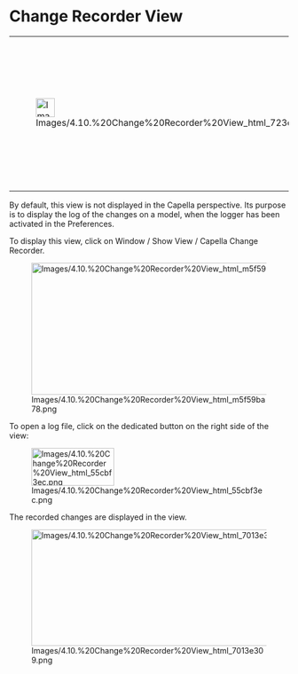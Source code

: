             
= Change Recorder View =
         
{| border="1"
|-
| 
[[Image:Images/4.10.%20Change%20Recorder%20View_html_723ed3f9.png|34x34px]]

 
| 
The 				Change Recorder View is essentially a debug tool. The recording 				configuration is defined in the Capella User Preferences

 
|}  
By default, this view is not displayed in the Capella perspective. Its purpose is to display the log of the changes on a model, when the logger has been activated in the Preferences.

 
To display this view, click on Window / Show View / Capella Change Recorder.

 
[[Image:Images/4.10.%20Change%20Recorder%20View_html_m5f59ba78.png|553x238px]]

 
To open a log file, click on the dedicated button on the right side of the view:

 
[[Image:Images/4.10.%20Change%20Recorder%20View_html_55cbf3ec.png|149x68px]]

 
The recorded changes are displayed in the view.

 
[[Image:Images/4.10.%20Change%20Recorder%20View_html_7013e309.png|553x210px]]

   